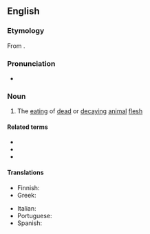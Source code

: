 ==English==

===Etymology===
From {{affix|en|necro-|-phagy}}.

===Pronunciation===
* {{IPA|/nɛˈkɹɒfəd͡ʒi/|lang=en}}

===Noun===
{{en-noun|-}}

# The [[eating]] of [[dead]] or [[decaying]] [[animal]] [[flesh]]

====Related terms====
* {{l|en|necrophagan}}
* {{l|en|necrophage}}
* {{l|en|necrophagous}}

====Translations====
{{trans-top|eating of dead or decaying animal flesh}}
* Finnish: {{t|fi|raadonsyönti}}
* Greek: {{t+|el|νεκροφαγία|f}}
{{trans-mid}}
* Italian: {{t|it|necrofagia|f}}
* Portuguese: {{t|pt|necrofagia|f}}
* Spanish: {{t|es|necrofagia|f}}
{{trans-bottom}}